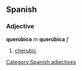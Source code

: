 == Spanish == 
=== Adjective === 
'''querúbico''' ''m'' '''querúbica''' ''f'' 
# [[cherubic]] 
[[Category:Spanish adjectives]]